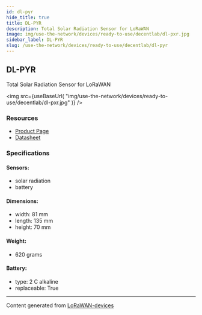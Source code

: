 ```yaml
---
id: dl-pyr
hide_title: true
title: DL-PYR
description: Total Solar Radiation Sensor for LoRaWAN
image: img/use-the-network/devices/ready-to-use/decentlab/dl-pxr.jpg
sidebar_label: DL-PYR
slug: /use-the-network/devices/ready-to-use/decentlab/dl-pyr
---
```



## DL-PYR

Total Solar Radiation Sensor for LoRaWAN

<img
src={useBaseUrl(
"img/use-the-network/devices/ready-to-use/decentlab/dl-pxr.jpg"
)}
/>

### Resources

- [Product Page](https://www.decentlab.com/products/total-solar-radiation-sensor-for-lorawan)
- [Datasheet](https://cdn.decentlab.com/download/datasheets/Decentlab-DL-PYR-datasheet.pdf)

### Specifications

#### Sensors:
- solar radiation
- battery
#### Dimensions:
- width: 81 mm
- length: 135 mm
- height: 70 mm
#### Weight: 
- 620 grams
#### Battery: 
- type: 2 C alkaline
- replaceable: True



---
Content generated from [LoRaWAN-devices](https://github.com/TheThingsNetwork/lorawan-devices)